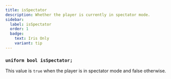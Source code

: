 ```yaml
---
title: isSpectator
description: Whether the player is currently in spectator mode.
sidebar:
  label: isSpectator
  order: 1
  badge:
    text: Iris Only
    variant: tip
---
```


### `uniform bool isSpectator;`

This value is `true` when the player is in spectator mode and false otherwise.